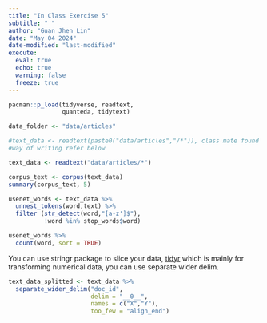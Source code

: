 ```yaml
---
title: "In Class Exercise 5"
subtitle: " "
author: "Guan Jhen Lin"
date: "May 04 2024"
date-modified: "last-modified"
execute: 
  eval: true
  echo: true
  warning: false
  freeze: true
---
```


```r
pacman::p_load(tidyverse, readtext,
               quanteda, tidytext)
```

```r
data_folder <- "data/articles"
```

```r
#text_data <- readtext(paste0("data/articles","/*")), class mate found another
#way of writing refer below

text_data <- readtext("data/articles/*")
```

```r
corpus_text <- corpus(text_data)
summary(corpus_text, 5)
```

```r
usenet_words <- text_data %>% 
  unnest_tokens(word,text) %>%
  filter (str_detect(word,"[a-z']$"),
          !word %in% stop_words$word)

```

```r
usenet_words %>%
  count(word, sort = TRUE)
```

You can use stringr package to slice your data, [tidyr](https://tidyr.tidyverse.org/) which is mainly for transforming numerical data, you can use separate wider delim.

```r
text_data_splitted <- text_data %>%
  separate_wider_delim("doc_id",
                       delim = "__0__",
                       names = c("X","Y"), 
                       too_few = "align_end")
```



